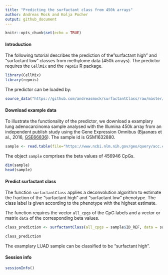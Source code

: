 ```yaml
---
title: "Predicting the surfactant class from 450k arrays"
author: Andreas Mock and Kolja Pocher 
output: github_document
---
```


```r
knitr::opts_chunk$set(echo = TRUE)
```

#### Introduction

The following tutorial describes the prediction of the"surfactant high" and "surfactant low" classes from methylome data (450k arrays). The predictor requires the `CellMix` and the `repmis` R package.

```r
library(CellMix)
library(repmis)
```

The predictor can be loaded by:

```r
source_data("https://github.com/andreasmock/surfactantClass/raw/master/surfactantClass.RData")
```


#### Download example data

To illustrate the functionality of the predictor, we download a examplary lung adenocarcinoma sample analysed with the Illumina 450k array from an independent publish study using the Gene Expression Omnibus (Bjaanæs et al., 2016, [GSE66836](https://www.ncbi.nlm.nih.gov/geo/query/acc.cgi?&acc=GSE66836)). The sample id is GSM1632880.

```r
sample <- read.table(file="https://www.ncbi.nlm.nih.gov/geo/query/acc.cgi?mode=raw&is_datatable=true&acc=GSM1632880&id=21811&db=GeoDb_blob124", sep="\t", header = TRUE)
```

The object `sample` comprises the beta values of 456946 CpGs.

```r
dim(sample)
head(sample)
```


#### Predict surfactant class 

The function `surfactantClass` applies a deconvolution algorithm to estimate the fraction of the "surfactant high" and "surfactant low" phenotype. The class label is given according to the phenotype with the highest estimate.

The function requires the vector `all_cpgs` of the CpG labels and a vector or matrix `data` of the corresponding beta values.

```r
class_prediction <- surfactantClass(all_cpgs = sample$ID_REF, data = sample$VALUE)
```

```r
class_prediction
```

The examplary LUAD sample can be classified to be "surfactant high".

#### Session info

```r
sessionInfo()
```


